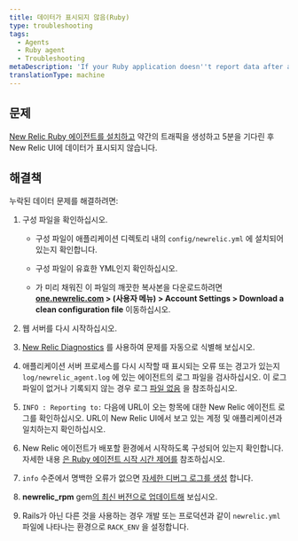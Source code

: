 ```yaml
---
title: 데이터가 표시되지 않음(Ruby)
type: troubleshooting
tags:
  - Agents
  - Ruby agent
  - Troubleshooting
metaDescription: 'If your Ruby application doesn''t report data after a few minutes, try these troubleshooting steps.'
translationType: machine
---
```


## 문제

[New Relic Ruby 에이전트를 설치하고](/docs/agents/ruby-agent/installation-configuration/ruby-agent-installation) 약간의 트래픽을 생성하고 5분을 기다린 후 New Relic UI에 데이터가 표시되지 않습니다.

## 해결책

누락된 데이터 문제를 해결하려면:

1. 구성 파일을 확인하십시오.

   * 구성 파일이 애플리케이션 디렉토리 내의 `config/newrelic.yml` 에 설치되어 있는지 확인합니다.

   * 구성 파일이 유효한 YML인지 확인하십시오.

   * <LicenseKey/>

     가 미리 채워진 이 파일의 깨끗한 복사본을 다운로드하려면 **[one.newrelic.com](https://one.newrelic.com/all-capabilities) > (사용자 메뉴) > Account Settings > Download a clean configuration file** 이동하십시오.

2. 웹 서버를 다시 시작하십시오.

3. [New Relic Diagnostics](/docs/agents/manage-apm-agents/troubleshooting/new-relic-diagnostics) 를 사용하여 문제를 자동으로 식별해 보십시오.

4. 애플리케이션 서버 프로세스를 다시 시작할 때 표시되는 오류 또는 경고가 있는지 `log/newrelic_agent.log` 에 있는 에이전트의 로그 파일을 검사하십시오. 이 로그 파일이 없거나 기록되지 않는 경우 로그 [파일 없음](/docs/agents/ruby-agent/troubleshooting/no-log-file-ruby) 을 참조하십시오.

5. `INFO : Reporting to:` 다음에 URL이 오는 항목에 대한 New Relic 에이전트 로그를 확인하십시오. URL이 New Relic UI에서 보고 있는 계정 및 애플리케이션과 일치하는지 확인하십시오.

6. New Relic 에이전트가 배포할 환경에서 시작하도록 구성되어 있는지 확인합니다. 자세한 내용 [은 Ruby 에이전트 시작 시간 제어를](/docs/agents/ruby-agent/troubleshooting/controlling-when-ruby-agent-starts) 참조하십시오.

7. `info` 수준에서 명백한 오류가 없으면 [자세한 디버그 로그를 생성](/docs/agents/ruby-agent/troubleshooting/generating-logs-troubleshooting-ruby) 합니다.

8. **newrelic_rpm** gem[의 최신 버전으로 업데이트해](/docs/agents/ruby-agent/installation-configuration/updating-deprecated-ruby-agents#update) 보십시오.

9. Rails가 아닌 다른 것을 사용하는 경우 개발 또는 프로덕션과 같이 `newrelic.yml` 파일에 나타나는 환경으로 `RACK_ENV` 을 설정합니다.